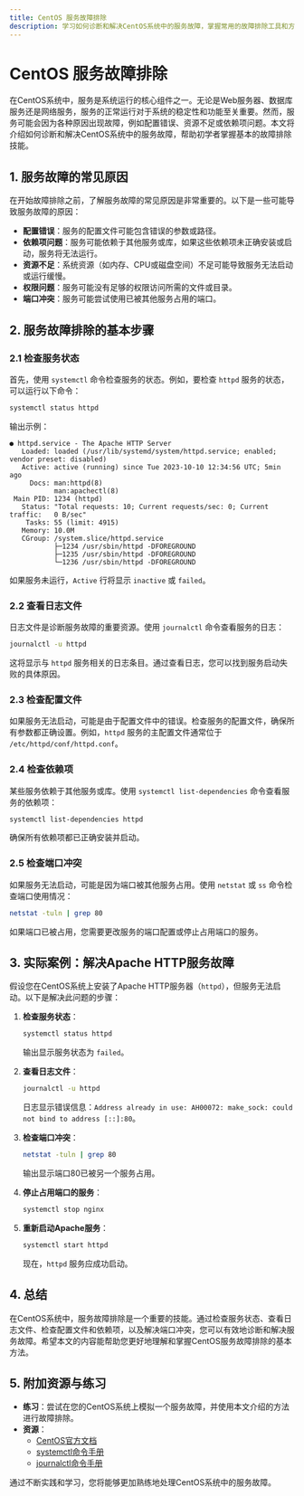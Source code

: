 ```yaml
---
title: CentOS 服务故障排除
description: 学习如何诊断和解决CentOS系统中的服务故障，掌握常用的故障排除工具和方法。
---
```


# CentOS 服务故障排除

在CentOS系统中，服务是系统运行的核心组件之一。无论是Web服务器、数据库服务还是网络服务，服务的正常运行对于系统的稳定性和功能至关重要。然而，服务可能会因为各种原因出现故障，例如配置错误、资源不足或依赖项问题。本文将介绍如何诊断和解决CentOS系统中的服务故障，帮助初学者掌握基本的故障排除技能。

## 1. 服务故障的常见原因

在开始故障排除之前，了解服务故障的常见原因是非常重要的。以下是一些可能导致服务故障的原因：

- **配置错误**：服务的配置文件可能包含错误的参数或路径。
- **依赖项问题**：服务可能依赖于其他服务或库，如果这些依赖项未正确安装或启动，服务将无法运行。
- **资源不足**：系统资源（如内存、CPU或磁盘空间）不足可能导致服务无法启动或运行缓慢。
- **权限问题**：服务可能没有足够的权限访问所需的文件或目录。
- **端口冲突**：服务可能尝试使用已被其他服务占用的端口。

## 2. 服务故障排除的基本步骤

### 2.1 检查服务状态

首先，使用 `systemctl` 命令检查服务的状态。例如，要检查 `httpd` 服务的状态，可以运行以下命令：

```bash
systemctl status httpd
```

输出示例：

```plaintext
● httpd.service - The Apache HTTP Server
   Loaded: loaded (/usr/lib/systemd/system/httpd.service; enabled; vendor preset: disabled)
   Active: active (running) since Tue 2023-10-10 12:34:56 UTC; 5min ago
     Docs: man:httpd(8)
           man:apachectl(8)
 Main PID: 1234 (httpd)
   Status: "Total requests: 10; Current requests/sec: 0; Current traffic:   0 B/sec"
    Tasks: 55 (limit: 4915)
   Memory: 10.0M
   CGroup: /system.slice/httpd.service
           ├─1234 /usr/sbin/httpd -DFOREGROUND
           ├─1235 /usr/sbin/httpd -DFOREGROUND
           └─1236 /usr/sbin/httpd -DFOREGROUND
```

如果服务未运行，`Active` 行将显示 `inactive` 或 `failed`。

### 2.2 查看日志文件

日志文件是诊断服务故障的重要资源。使用 `journalctl` 命令查看服务的日志：

```bash
journalctl -u httpd
```

这将显示与 `httpd` 服务相关的日志条目。通过查看日志，您可以找到服务启动失败的具体原因。

### 2.3 检查配置文件

如果服务无法启动，可能是由于配置文件中的错误。检查服务的配置文件，确保所有参数都正确设置。例如，`httpd` 服务的主配置文件通常位于 `/etc/httpd/conf/httpd.conf`。

### 2.4 检查依赖项

某些服务依赖于其他服务或库。使用 `systemctl list-dependencies` 命令查看服务的依赖项：

```bash
systemctl list-dependencies httpd
```

确保所有依赖项都已正确安装并启动。

### 2.5 检查端口冲突

如果服务无法启动，可能是因为端口被其他服务占用。使用 `netstat` 或 `ss` 命令检查端口使用情况：

```bash
netstat -tuln | grep 80
```

如果端口已被占用，您需要更改服务的端口配置或停止占用端口的服务。

## 3. 实际案例：解决Apache HTTP服务故障

假设您在CentOS系统上安装了Apache HTTP服务器（`httpd`），但服务无法启动。以下是解决此问题的步骤：

1. **检查服务状态**：

   ```bash
   systemctl status httpd
   ```

   输出显示服务状态为 `failed`。

2. **查看日志文件**：

   ```bash
   journalctl -u httpd
   ```

   日志显示错误信息：`Address already in use: AH00072: make_sock: could not bind to address [::]:80`。

3. **检查端口冲突**：

   ```bash
   netstat -tuln | grep 80
   ```

   输出显示端口80已被另一个服务占用。

4. **停止占用端口的服务**：

   ```bash
   systemctl stop nginx
   ```

5. **重新启动Apache服务**：

   ```bash
   systemctl start httpd
   ```

   现在，`httpd` 服务应成功启动。

## 4. 总结

在CentOS系统中，服务故障排除是一个重要的技能。通过检查服务状态、查看日志文件、检查配置文件和依赖项，以及解决端口冲突，您可以有效地诊断和解决服务故障。希望本文的内容能帮助您更好地理解和掌握CentOS服务故障排除的基本方法。

## 5. 附加资源与练习

- **练习**：尝试在您的CentOS系统上模拟一个服务故障，并使用本文介绍的方法进行故障排除。
- **资源**：
  - [CentOS官方文档](https://www.centos.org/docs/)
  - [systemctl命令手册](https://www.freedesktop.org/software/systemd/man/systemctl.html)
  - [journalctl命令手册](https://www.freedesktop.org/software/systemd/man/journalctl.html)

通过不断实践和学习，您将能够更加熟练地处理CentOS系统中的服务故障。